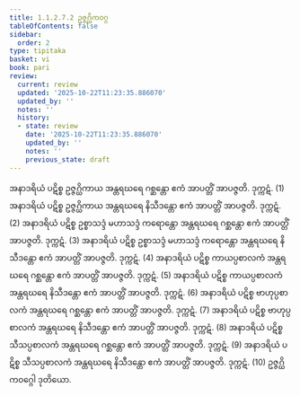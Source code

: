 ```yaml
---
title: 1.1.2.7.2 ဥဇ္ဇဂ္ဃိကဝဂ္ဂ
tableOfContents: false
sidebar:
  order: 2
type: tipitaka
basket: vi
book: pari
review:
  current: review
  updated: '2025-10-22T11:23:35.886070'
  updated_by: ''
  notes: ''
  history:
  - state: review
    date: '2025-10-22T11:23:35.886070'
    updated_by: ''
    notes: ''
    previous_state: draft
---
```



<ReviewStatus review={frontmatter.review} showDetails={true} />

<HypothesisAnnotation frontmatter={frontmatter} />

<DynamicBreadcrumb />

<Division number="176" book="pari" e="ch" v="5" p="74">

<Paragraph number="502" book="pari">
အနာဒရိယံ ပဋိစ္စ ဥဇ္ဇဂ္ဃိကာယ အန္တရဃရေ ဂစ္ဆန္တော ဧကံ အာပတ္တိံ အာပဇ္ဇတိ. ဒုက္ကဋံ. (1)
</Paragraph>

<Paragraph number="503" book="pari">
အနာဒရိယံ ပဋိစ္စ ဥဇ္ဇဂ္ဃိကာယ အန္တရဃရေ နိသီဒန္တော ဧကံ အာပတ္တိံ အာပဇ္ဇတိ. ဒုက္ကဋံ. (2)
</Paragraph>

<Paragraph number="504" book="pari">
အနာဒရိယံ ပဋိစ္စ ဥစ္စာသဒ္ဒံ မဟာသဒ္ဒံ ကရောန္တော အန္တရဃရေ ဂစ္ဆန္တော ဧကံ အာပတ္တိံ အာပဇ္ဇတိ. ဒုက္ကဋံ. (3)
</Paragraph>

<Paragraph number="505" book="pari">
အနာဒရိယံ ပဋိစ္စ ဥစ္စာသဒ္ဒံ မဟာသဒ္ဒံ ကရောန္တော အန္တရဃရေ နိသီဒန္တော ဧကံ အာပတ္တိံ အာပဇ္ဇတိ. ဒုက္ကဋံ. (4)
</Paragraph>

<Paragraph number="506" book="pari">
အနာဒရိယံ ပဋိစ္စ ကာယပ္ပစာလကံ အန္တရဃရေ ဂစ္ဆန္တော ဧကံ အာပတ္တိံ အာပဇ္ဇတိ. ဒုက္ကဋံ. (5)
</Paragraph>

<Paragraph number="507" book="pari">
အနာဒရိယံ ပဋိစ္စ ကာယပ္ပစာလကံ အန္တရဃရေ နိသီဒန္တော ဧကံ အာပတ္တိံ အာပဇ္ဇတိ. ဒုက္ကဋံ. (6)
</Paragraph>

<Paragraph number="508" book="pari">
အနာဒရိယံ ပဋိစ္စ ဗာဟုပ္ပစာလကံ အန္တရဃရေ ဂစ္ဆန္တော ဧကံ အာပတ္တိံ အာပဇ္ဇတိ. ဒုက္ကဋံ. (7)
</Paragraph>

<Paragraph number="509" book="pari">
အနာဒရိယံ ပဋိစ္စ ဗာဟုပ္ပစာလကံ အန္တရဃရေ နိသီဒန္တော ဧကံ အာပတ္တိံ အာပဇ္ဇတိ. ဒုက္ကဋံ. (8)
</Paragraph>

<Paragraph number="510" book="pari">
အနာဒရိယံ ပဋိစ္စ သီသပ္ပစာလကံ အန္တရဃရေ ဂစ္ဆန္တော ဧကံ အာပတ္တိံ အာပဇ္ဇတိ. ဒုက္ကဋံ. (9)
</Paragraph>

<Paragraph number="511" book="pari">
အနာဒရိယံ ပဋိစ္စ သီသပ္ပစာလကံ အန္တရဃရေ နိသီဒန္တော ဧကံ အာပတ္တိံ အာပဇ္ဇတိ. ဒုက္ကဋံ. (10)

</Paragraph>
</Division>

<Paragraph number="512" type="center" book="pari">
ဥဇ္ဇဂ္ဃိကဝဂ္ဂေါ ဒုတိယော.
</Paragraph>